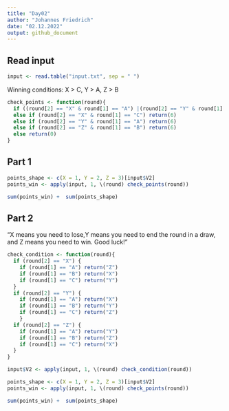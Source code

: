 ```yaml
---
title: "Day02"
author: "Johannes Friedrich"
date: "02.12.2022"
output: github_document
---
```


## Read input

```r
input <- read.table("input.txt", sep = " ")
```

Winning conditions: 
X > C, Y > A, Z > B

```r
check_points <- function(round){
  if ((round[2] == "X" & round[1] == "A") |(round[2] == "Y" & round[1] == "B") | (round[2] == "Z" & round[1] == "C")) return(3)
  else if (round[2] == "X" & round[1] == "C") return(6)
  else if (round[2] == "Y" & round[1] == "A") return(6)
  else if (round[2] == "Z" & round[1] == "B") return(6)
  else return(0)
}
```

## Part 1

```r
points_shape <- c(X = 1, Y = 2, Z = 3)[input$V2]
points_win <- apply(input, 1, \(round) check_points(round))

sum(points_win) +  sum(points_shape)
```

## Part 2

"X means you need to lose,Y means you need to end the round in a draw, and Z means you need to win. Good luck!"

```r
check_condition <- function(round){
  if (round[2] == "X") {
    if (round[1] == "A") return("Z")
    if (round[1] == "B") return("X")
    if (round[1] == "C") return("Y")
  }
  if (round[2] == "Y") {
    if (round[1] == "A") return("X")
    if (round[1] == "B") return("Y")
    if (round[1] == "C") return("Z")
    }
  if (round[2] == "Z") {
    if (round[1] == "A") return("Y")
    if (round[1] == "B") return("Z")
    if (round[1] == "C") return("X")
  }
}

input$V2 <- apply(input, 1, \(round) check_condition(round))

points_shape <- c(X = 1, Y = 2, Z = 3)[input$V2]
points_win <- apply(input, 1, \(round) check_points(round))

sum(points_win) +  sum(points_shape)

```

